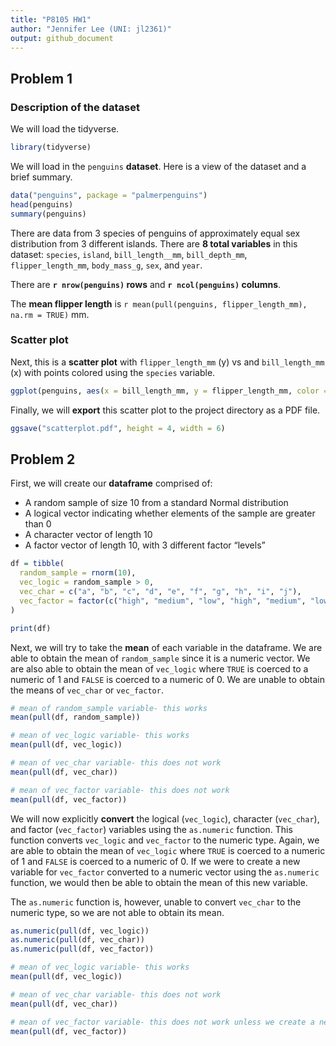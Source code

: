 ```yaml
---
title: "P8105 HW1"
author: "Jennifer Lee (UNI: jl2361)"
output: github_document
---
```


## Problem 1

### Description of the dataset
We will load the tidyverse.

```r
library(tidyverse)
```

We will load in the `penguins` **dataset**. Here is a view of the dataset and a brief summary.

```r
data("penguins", package = "palmerpenguins")
head(penguins)
summary(penguins)
```

There are data from 3 species of penguins of approximately equal sex distribution from 3 different islands. There are **8 total variables** in this dataset: `species`, `island`, `bill_length__mm`, `bill_depth_mm`, `flipper_length_mm`, `body_mass_g`, `sex`, and `year`. 

There are **`r nrow(penguins)` rows** and **`r ncol(penguins)` columns**. 

The **mean flipper length** is `r mean(pull(penguins, flipper_length_mm), na.rm = TRUE)` mm. 

### Scatter plot
Next, this is a **scatter plot** with `flipper_length_mm` (y) vs and `bill_length_mm` (x) with points colored using the `species` variable.

```r
ggplot(penguins, aes(x = bill_length_mm, y = flipper_length_mm, color = species)) + geom_point()
```

Finally, we will **export** this scatter plot to the project directory as a PDF file.

```r
ggsave("scatterplot.pdf", height = 4, width = 6)
```

## Problem 2 
First, we will create our **dataframe** comprised of:

* A random sample of size 10 from a standard Normal distribution
* A logical vector indicating whether elements of the sample are greater than 0
* A character vector of length 10
* A factor vector of length 10, with 3 different factor “levels”

```r
df = tibble(
  random_sample = rnorm(10),
  vec_logic = random_sample > 0,
  vec_char = c("a", "b", "c", "d", "e", "f", "g", "h", "i", "j"),
  vec_factor = factor(c("high", "medium", "low", "high", "medium", "low", "high", "medium", "low", "high"))
)

print(df)
```

Next, we will try to take the **mean** of each variable in the dataframe. We are able to obtain the mean of `random_sample` since it is a numeric vector. We are also able to obtain the mean of `vec_logic` where `TRUE` is coerced to a numeric of 1 and `FALSE` is coerced to a numeric of 0. We are unable to obtain the means of `vec_char` or `vec_factor`.
```r
# mean of random_sample variable- this works
mean(pull(df, random_sample))

# mean of vec_logic variable- this works
mean(pull(df, vec_logic))

# mean of vec_char variable- this does not work
mean(pull(df, vec_char))

# mean of vec_factor variable- this does not work
mean(pull(df, vec_factor))
```

We will now explicitly **convert** the logical (`vec_logic`), character (`vec_char`), and factor (`vec_factor`) variables using the `as.numeric` function. This function converts `vec_logic` and `vec_factor` to the numeric type. Again, we are able to obtain the mean of `vec_logic` where `TRUE` is coerced to a numeric of 1 and `FALSE` is coerced to a numeric of 0. If we were to create a new variable for `vec_factor` converted to a numeric vector using the `as.numeric` function, we would then be able to obtain the mean of this new variable. 

The `as.numeric` function is, however, unable to convert `vec_char` to the numeric type, so we are not able to obtain its mean. 
```r
as.numeric(pull(df, vec_logic)) 
as.numeric(pull(df, vec_char)) 
as.numeric(pull(df, vec_factor))

# mean of vec_logic variable- this works
mean(pull(df, vec_logic))

# mean of vec_char variable- this does not work 
mean(pull(df, vec_char))

# mean of vec_factor variable- this does not work unless we create a new variable for vec_factor converted to a numeric type using the as.numeric function
mean(pull(df, vec_factor))
```